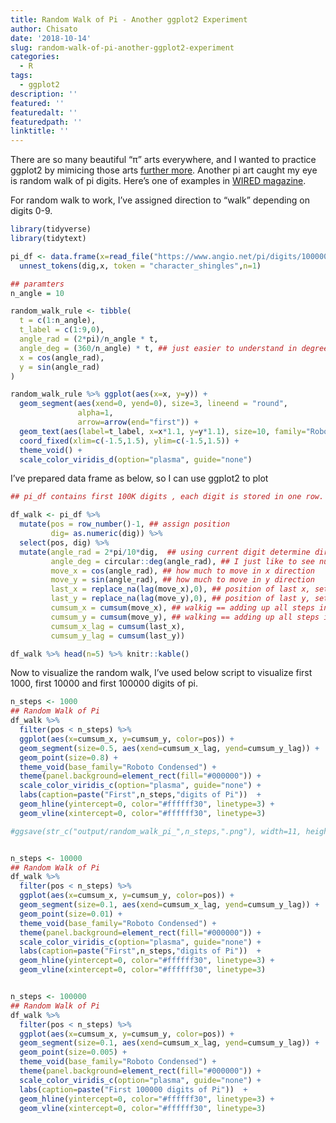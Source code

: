 ```yaml
---
title: Random Walk of Pi - Another ggplot2 Experiment
author: Chisato
date: '2018-10-14'
slug: random-walk-of-pi-another-ggplot2-experiment
categories:
  - R
tags:
  - ggplot2
description: ''
featured: ''
featuredalt: ''
featuredpath: ''
linktitle: ''
---
```


There are so many beautiful "π" arts everywhere, and I wanted to practice ggplot2 by mimicing those arts [further more](https://chichacha.netlify.com/2018/10/13/visual-art-with-pi-using-ggplot2-circlize/).   Another pi art caught my eye is random walk of pi digits. Here's one of examples in [WIRED magazine](https://www.wired.com/2012/06/a-random-walk-with-pi/).


For random walk to work, I've assigned direction to "walk" depending on digits 0-9.

```r

library(tidyverse)
library(tidytext)

pi_df <- data.frame(x=read_file("https://www.angio.net/pi/digits/100000.txt")) %>% 
  unnest_tokens(dig,x, token = "character_shingles",n=1)

## paramters
n_angle = 10

random_walk_rule <- tibble(
  t = c(1:n_angle),
  t_label = c(1:9,0),
  angle_rad = (2*pi)/n_angle * t,
  angle_deg = (360/n_angle) * t, ## just easier to understand in degree 
  x = cos(angle_rad),
  y = sin(angle_rad) 
)

random_walk_rule %>% ggplot(aes(x=x, y=y)) + 
  geom_segment(aes(xend=0, yend=0), size=3, lineend = "round", 
               alpha=1,
               arrow=arrow(end="first")) +
  geom_text(aes(label=t_label, x=x*1.1, y=y*1.1), size=10, family="Roboto Condensed") +
  coord_fixed(xlim=c(-1.5,1.5), ylim=c(-1.5,1.5)) +
  theme_void() +
  scale_color_viridis_d(option="plasma", guide="none")

```


I've prepared data frame as below, so I can use ggplot2 to plot

```r

## pi_df contains first 100K digits , each digit is stored in one row.

df_walk <- pi_df %>% 
  mutate(pos = row_number()-1, ## assign position
         dig= as.numeric(dig)) %>%
  select(pos, dig) %>%
  mutate(angle_rad = 2*pi/10*dig,  ## using current digit determine direction to move
         angle_deg = circular::deg(angle_rad), ## I just like to see number in degree...
         move_x = cos(angle_rad), ## how much to move in x direction
         move_y = sin(angle_rad), ## how much to move in y direction
         last_x = replace_na(lag(move_x),0), ## position of last x, set origin as 0
         last_y = replace_na(lag(move_y),0), ## position of last y, set origin as 0
         cumsum_x = cumsum(move_x), ## walkig == adding up all steps in x
         cumsum_y = cumsum(move_y), ## walking == adding up all steps in y
         cumsum_x_lag = cumsum(last_x),
         cumsum_y_lag = cumsum(last_y)) 

df_walk %>% head(n=5) %>% knitr::kable()


```


Now to visualize the random walk, I've used below script to visualize first 1000, first 10000 and first 100000 digits of pi.

```r


n_steps <- 1000
## Random Walk of Pi
df_walk %>% 
  filter(pos < n_steps) %>%
  ggplot(aes(x=cumsum_x, y=cumsum_y, color=pos)) + 
  geom_segment(size=0.5, aes(xend=cumsum_x_lag, yend=cumsum_y_lag)) +
  geom_point(size=0.8) + 
  theme_void(base_family="Roboto Condensed") +
  theme(panel.background=element_rect(fill="#000000")) +
  scale_color_viridis_c(option="plasma", guide="none") +
  labs(caption=paste("First",n_steps,"digits of Pi"))  +
  geom_hline(yintercept=0, color="#ffffff30", linetype=3) +
  geom_vline(xintercept=0, color="#ffffff30", linetype=3)

#ggsave(str_c("output/random_walk_pi_",n_steps,".png"), width=11, height=7)


n_steps <- 10000
## Random Walk of Pi
df_walk %>% 
  filter(pos < n_steps) %>%
  ggplot(aes(x=cumsum_x, y=cumsum_y, color=pos)) + 
  geom_segment(size=0.1, aes(xend=cumsum_x_lag, yend=cumsum_y_lag)) +
  geom_point(size=0.01) + 
  theme_void(base_family="Roboto Condensed") +
  theme(panel.background=element_rect(fill="#000000")) +
  scale_color_viridis_c(option="plasma", guide="none") +
  labs(caption=paste("First",n_steps,"digits of Pi"))  +
  geom_hline(yintercept=0, color="#ffffff30", linetype=3) +
  geom_vline(xintercept=0, color="#ffffff30", linetype=3)


n_steps <- 100000
## Random Walk of Pi
df_walk %>% 
  filter(pos < n_steps) %>%
  ggplot(aes(x=cumsum_x, y=cumsum_y, color=pos)) + 
  geom_segment(size=0.1, aes(xend=cumsum_x_lag, yend=cumsum_y_lag)) +
  geom_point(size=0.005) + 
  theme_void(base_family="Roboto Condensed") +
  theme(panel.background=element_rect(fill="#000000")) +
  scale_color_viridis_c(option="plasma", guide="none") +
  labs(caption=paste("First 100000 digits of Pi"))  +
  geom_hline(yintercept=0, color="#ffffff30", linetype=3) +
  geom_vline(xintercept=0, color="#ffffff30", linetype=3)



```

